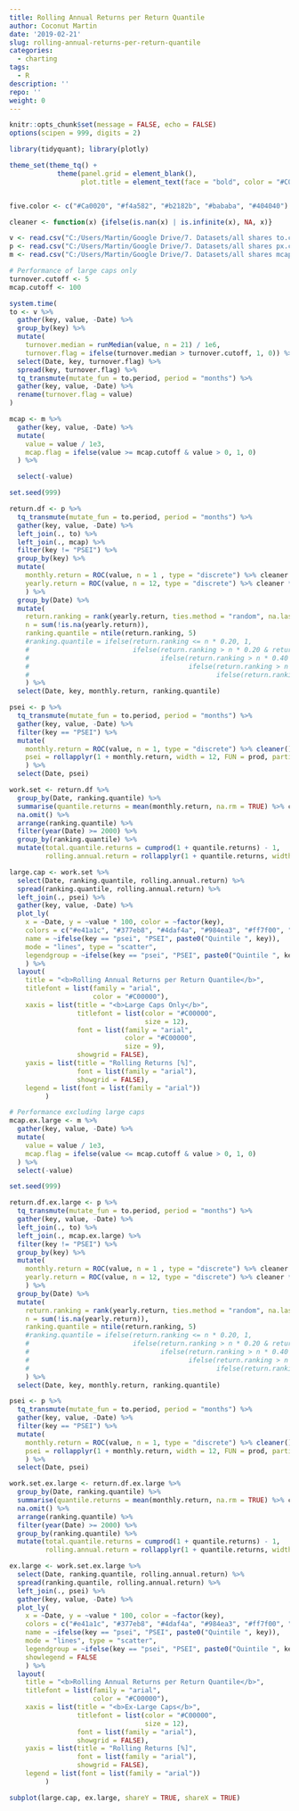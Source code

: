 ```yaml
---
title: Rolling Annual Returns per Return Quantile
author: Coconut Martin
date: '2019-02-21'
slug: rolling-annual-returns-per-return-quantile
categories:
  - charting
tags:
  - R
description: ''
repo: ''
weight: 0
---
```


```r
knitr::opts_chunk$set(message = FALSE, echo = FALSE)
options(scipen = 999, digits = 2)

library(tidyquant); library(plotly)

theme_set(theme_tq() +
            theme(panel.grid = element_blank(),
                  plot.title = element_text(face = "bold", color = "#C00000")))


five.color <- c("#Ca0020", "#f4a582", "#b2182b", "#bababa", "#404040")

cleaner <- function(x) {ifelse(is.nan(x) | is.infinite(x), NA, x)}

v <- read.csv("C:/Users/Martin/Google Drive/7. Datasets/all shares to.csv") %>% mutate(Date = ymd(Date))
p <- read.csv("C:/Users/Martin/Google Drive/7. Datasets/all shares px.csv") %>% mutate(Date = ymd(Date))
m <- read.csv("C:/Users/Martin/Google Drive/7. Datasets/all shares mcap.csv") %>% mutate(Date = ymd(Date))
```

```r
# Performance of large caps only
turnover.cutoff <- 5
mcap.cutoff <- 100

system.time(
to <- v %>% 
  gather(key, value, -Date) %>% 
  group_by(key) %>% 
  mutate(
    turnover.median = runMedian(value, n = 21) / 1e6,
    turnover.flag = ifelse(turnover.median > turnover.cutoff, 1, 0)) %>% 
  select(Date, key, turnover.flag) %>% 
  spread(key, turnover.flag) %>% 
  tq_transmute(mutate_fun = to.period, period = "months") %>% 
  gather(key, value, -Date) %>% 
  rename(turnover.flag = value)
)

mcap <- m %>% 
  gather(key, value, -Date) %>% 
  mutate(
    value = value / 1e3,
    mcap.flag = ifelse(value >= mcap.cutoff & value > 0, 1, 0)
  ) %>% 

  select(-value)

set.seed(999)

return.df <- p %>% 
  tq_transmute(mutate_fun = to.period, period = "months") %>% 
  gather(key, value, -Date) %>% 
  left_join(., to) %>% 
  left_join(., mcap) %>% 
  filter(key != "PSEI") %>% 
  group_by(key) %>% 
  mutate(
    monthly.return = ROC(value, n = 1 , type = "discrete") %>% cleaner * turnover.flag * mcap.flag,
    yearly.return = ROC(value, n = 12, type = "discrete") %>% cleaner * turnover.flag * mcap.flag
    ) %>% 
  group_by(Date) %>% 
  mutate(
    return.ranking = rank(yearly.return, ties.method = "random", na.last = TRUE),
    n = sum(!is.na(yearly.return)),
    ranking.quantile = ntile(return.ranking, 5)
    #ranking.quantile = ifelse(return.ranking <= n * 0.20, 1,
    #                          ifelse(return.ranking > n * 0.20 & return.ranking <= n * 0.40, 2,
    #                                 ifelse(return.ranking > n * 0.40 & return.ranking <= n * 0.60, 3,
    #                                        ifelse(return.ranking > n * 0.60 & return.ranking <= n * 0.80, 4,
    #                                               ifelse(return.ranking > n * 0.80, 5, NA)))))
    ) %>% 
  select(Date, key, monthly.return, ranking.quantile)

psei <- p %>%
  tq_transmute(mutate_fun = to.period, period = "months") %>% 
  gather(key, value, -Date) %>% 
  filter(key == "PSEI") %>% 
  mutate(
    monthly.return = ROC(value, n = 1, type = "discrete") %>% cleaner(),
    psei = rollapplyr(1 + monthly.return, width = 12, FUN = prod, partial = TRUE) - 1
    ) %>% 
  select(Date, psei)

work.set <- return.df %>%
  group_by(Date, ranking.quantile) %>% 
  summarise(quantile.returns = mean(monthly.return, na.rm = TRUE) %>% cleaner) %>% 
  na.omit() %>% 
  arrange(ranking.quantile) %>% 
  filter(year(Date) >= 2000) %>% 
  group_by(ranking.quantile) %>% 
  mutate(total.quantile.returns = cumprod(1 + quantile.returns) - 1,
         rolling.annual.return = rollapplyr(1 + quantile.returns, width = 12, FUN = prod, partial = TRUE) - 1)

large.cap <- work.set %>% 
  select(Date, ranking.quantile, rolling.annual.return) %>% 
  spread(ranking.quantile, rolling.annual.return) %>% 
  left_join(., psei) %>% 
  gather(key, value, -Date) %>%
  plot_ly(
    x = ~Date, y = ~value * 100, color = ~factor(key), 
    colors = c("#e41a1c", "#377eb8", "#4daf4a", "#984ea3", "#ff7f00", "grey20"),
    name = ~ifelse(key == "psei", "PSEI", paste0("Quintile ", key)),
    mode = "lines", type = "scatter",
    legendgroup = ~ifelse(key == "psei", "PSEI", paste0("Quintile ", key))
    ) %>%
  layout(
    title = "<b>Rolling Annual Returns per Return Quantile</b>",
    titlefont = list(family = "arial",
                     color = "#C00000"),
    xaxis = list(title = "<b>Large Caps Only</b>",
                 titlefont = list(color = "#C00000",
                                  size = 12),
                 font = list(family = "arial",
                             color = "#C00000",
                             size = 9),
                 showgrid = FALSE),
    yaxis = list(title = "Rolling Returns [%]",
                 font = list(family = "arial"),
                 showgrid = FALSE),
    legend = list(font = list(family = "arial"))
         )
```

```r
# Performance excluding large caps
mcap.ex.large <- m %>% 
  gather(key, value, -Date) %>% 
  mutate(
    value = value / 1e3,
    mcap.flag = ifelse(value <= mcap.cutoff & value > 0, 1, 0)
  ) %>% 
  select(-value)

set.seed(999)

return.df.ex.large <- p %>% 
  tq_transmute(mutate_fun = to.period, period = "months") %>% 
  gather(key, value, -Date) %>% 
  left_join(., to) %>% 
  left_join(., mcap.ex.large) %>% 
  filter(key != "PSEI") %>% 
  group_by(key) %>% 
  mutate(
    monthly.return = ROC(value, n = 1 , type = "discrete") %>% cleaner * turnover.flag * mcap.flag,
    yearly.return = ROC(value, n = 12, type = "discrete") %>% cleaner * turnover.flag * mcap.flag
    ) %>% 
  group_by(Date) %>% 
  mutate(
    return.ranking = rank(yearly.return, ties.method = "random", na.last = TRUE),
    n = sum(!is.na(yearly.return)),
    ranking.quantile = ntile(return.ranking, 5)
    #ranking.quantile = ifelse(return.ranking <= n * 0.20, 1,
    #                          ifelse(return.ranking > n * 0.20 & return.ranking <= n * 0.40, 2,
    #                                 ifelse(return.ranking > n * 0.40 & return.ranking <= n * 0.60, 3,
    #                                        ifelse(return.ranking > n * 0.60 & return.ranking <= n * 0.80, 4,
    #                                               ifelse(return.ranking > n * 0.80, 5, NA)))))
    ) %>% 
  select(Date, key, monthly.return, ranking.quantile)

psei <- p %>%
  tq_transmute(mutate_fun = to.period, period = "months") %>% 
  gather(key, value, -Date) %>% 
  filter(key == "PSEI") %>% 
  mutate(
    monthly.return = ROC(value, n = 1, type = "discrete") %>% cleaner(),
    psei = rollapplyr(1 + monthly.return, width = 12, FUN = prod, partial = TRUE) - 1
    ) %>% 
  select(Date, psei)

work.set.ex.large <- return.df.ex.large %>%
  group_by(Date, ranking.quantile) %>% 
  summarise(quantile.returns = mean(monthly.return, na.rm = TRUE) %>% cleaner) %>% 
  na.omit() %>% 
  arrange(ranking.quantile) %>% 
  filter(year(Date) >= 2000) %>% 
  group_by(ranking.quantile) %>% 
  mutate(total.quantile.returns = cumprod(1 + quantile.returns) - 1,
         rolling.annual.return = rollapplyr(1 + quantile.returns, width = 12, FUN = prod, partial = TRUE) - 1)

ex.large <- work.set.ex.large %>% 
  select(Date, ranking.quantile, rolling.annual.return) %>% 
  spread(ranking.quantile, rolling.annual.return) %>% 
  left_join(., psei) %>% 
  gather(key, value, -Date) %>%
  plot_ly(
    x = ~Date, y = ~value * 100, color = ~factor(key), 
    colors = c("#e41a1c", "#377eb8", "#4daf4a", "#984ea3", "#ff7f00", "grey20"),
    name = ~ifelse(key == "psei", "PSEI", paste0("Quintile ", key)),
    mode = "lines", type = "scatter",
    legendgroup = ~ifelse(key == "psei", "PSEI", paste0("Quintile ", key)),
    showlegend = FALSE
    ) %>%
  layout(
    title = "<b>Rolling Annual Returns per Return Quantile</b>",
    titlefont = list(family = "arial",
                     color = "#C00000"),
    xaxis = list(title = "<b>Ex-Large Caps</b>",
                 titlefont = list(color = "#C00000",
                                  size = 12),
                 font = list(family = "arial"),
                 showgrid = FALSE),
    yaxis = list(title = "Rolling Returns [%]",
                 font = list(family = "arial"),
                 showgrid = FALSE),
    legend = list(font = list(family = "arial"))
         )
```

```r
subplot(large.cap, ex.large, shareY = TRUE, shareX = TRUE)
```

